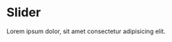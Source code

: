 # Slider

<HeaderComponent
  htmlTag="studs-slider"
  jsxTag="StudsSlider"
  version="Since 2.0"
  status="Unstable"
  urlGithub="inputs/slider.ts"
  urlStrbook="studs-inputs-slider--docs"
/>

Lorem ipsum dolor, sit amet consectetur adipisicing elit.
